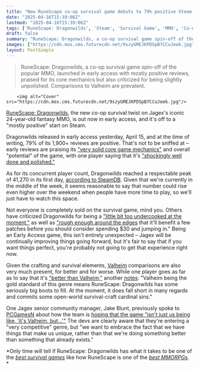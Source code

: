 ```yaml
---
title: "New RuneScape co-op survival game debuts to 79% positive Steam reviews in Early Access, but it can't escape Valheim's shadow"
date: "2025-04-16T15:39:06Z"
lastmod: "2025-04-16T15:39:06Z"
tags: ['RuneScape: Dragonwilds', 'Steam', 'Survival Game', 'MMO', 'Co-op', 'RPG', 'Early Access', 'Valheim']
draft: false
summary: "RuneScape: Dragonwilds, a co-op survival game spin-off of the popular MMO, launched in early access with mostly positive reviews,  praised for its core mechanics but also criticized for being slightly unpolished.  Comparisons to Valheim are prevalent."
images: ["https://cdn.mos.cms.futurecdn.net/9szyGMEJKPDSpB7CCuJeek.jpg"]
layout: PostSimple
---
```

> RuneScape: Dragonwilds, a co-op survival game spin-off of the popular MMO, launched in early access with mostly positive reviews,  praised for its core mechanics but also criticized for being slightly unpolished.  Comparisons to Valheim are prevalent.


        <img alt="Cover" src="https://cdn.mos.cms.futurecdn.net/9szyGMEJKPDSpB7CCuJeek.jpg"/>
        
[<u>RuneScape: Dragonwilds</u>](https://www.gamesradar.com/games/mmo/24-years-later-runescape-gets-its-own-survival-game-runescape-dragonwilds-turns-the-mmo-into-a-co-op-game-with-rpg-juice-and-valheim-energy-and-its-out-this-year/), the new co-op survival twist on Jagex's iconic 24-year-old fantasy MMO, is out now in early access, and it's off to a "mostly positive" start on Steam.

Dragonwilds released in early access yesterday, April 15, and at the time of writing, 79% of its 1,900+ reviews are positive. That's not to be sniffed at – early reviews are praising its [<u>"very solid core game mechanics"</u>](https://steamcommunity.com/id/LordKrikke/recommended/1374490/) and overall "potential" of the game, with one player saying that it's [<u>"shockingly well done and polished."</u>](https://steamcommunity.com/id/Snakebreath/recommended/1374490/)

As for its concurrent player count, Dragonwilds reached a respectable peak of 41,270 in its first day, [<u>according to SteamDB</u>](https://steamdb.info/app/1374490/charts/). Given that we're currently in the middle of the week, it seems reasonable to say that number could rise even higher over the weekend when people have more time to play, so we'll just have to watch this space.

Not everyone is completely sold on the survival game, mind you. Others have criticized Dragonwilds for being a [<u>"little bit too undercooked at the moment,"</u>](https://steamcommunity.com/id/FreeHugs4Money/recommended/1374490/) as well as [<u>"rough enough around the edges</u>](https://steamcommunity.com/id/Zarthus/recommended/1374490/) that it'll benefit a few patches before you should consider spending $30 and jumping in." Being an Early Access game, this isn't entirely unexpected – Jagex will be continually improving things going forward, but it's fair to say that if you want things perfect, you're probably not going to get that experience right now.

Given the crafting and survival elements, [<u>Valheim</u>](https://www.gamesradar.com/valheim-guide/) comparisons are also very much present, for better and for worse. While one player goes as far as to say that it's [<u>"better than Valheim,"</u>](https://steamcommunity.com/id/Vikan/recommended/1374490/) another [<u>notes</u>](https://steamcommunity.com/id/CureForTheHumanCondition/recommended/1374490/): "Valheim being the gold standard of this genre means RuneScape: Dragonwilds has some seriously big boots to fill. At the moment, it does fall short in many regards and commits some open-world survival-craft cardinal sins."

One Jagex senior community manager, Jake Blunt, previously spoke to [<u>PCGamesN</u>](https://www.pcgamesn.com/runescape-dragonwilds/reveal) about how the team is [<u>hoping that the game "isn't just us being like, 'it's Valheim, but…'"</u>](https://www.gamesradar.com/games/survival/is-this-going-to-be-valheim-with-party-hats-runescape-dragonwilds-devs-know-survival-games-are-competitive-and-focus-on-things-that-make-us-unique-in-a-tree-punching-genre/) The devs are clearly aware that they're entering a "very competitive" genre, but "we want to embrace the fact that we have things that make us unique, rather than that we're doing something better than something that already exists."

*Only time will tell if RuneScape: Dragonwilds has what it takes to be one of the *[<u><em>best survival games</em></u>](https://www.gamesradar.com/best-survival-games/)* like how RuneScape is one of the *[<em>best MMORPGs</em>](https://www.gamesradar.com/best-mmorpg/)*. *
        